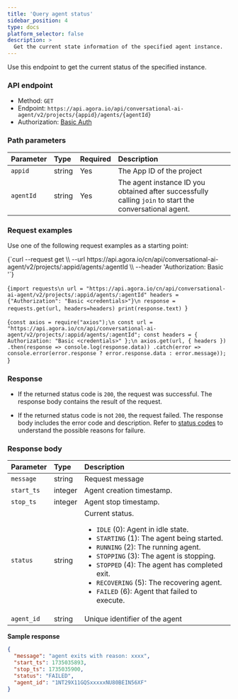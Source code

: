 ```yaml
---
title: 'Query agent status'
sidebar_position: 4
type: docs
platform_selector: false
description: >
  Get the current state information of the specified agent instance.
---
```



Use this endpoint to get the current status of the specified <Vpd k="AGENT" /> instance.

### API endpoint

- Method: `GET`
- Endpoint: `https://api.agora.io/api/conversational-ai-agent/v2/projects/{appid}/agents/{agentId}`
- Authorization: [Basic Auth](./restful-authentication.mdx)

### Path parameters

| Parameter   | Type | Required | Description   |
|:--------|:---------|:----|:--------------|
| `appid` | string | Yes | The App ID of the project|
| `agentId` | string | Yes | The agent instance ID you obtained after successfully calling `join` to start the conversational agent. |

### Request examples

Use one of the following request examples as a starting point:

<MultiCodeBlock caption="Sample request:">
<CodeGroup label="Select">
<CodeItem language="bash" name="curl">{`curl --request get \\
  --url https://api.agora.io/cn/api/conversational-ai-agent/v2/projects/:appid/agents/:agentId \\
  --header 'Authorization: Basic <credentials>'`}</CodeItem>

  <CodeItem language="python" name="Python">{`import requests\n
url = "https://api.agora.io/cn/api/conversational-ai-agent/v2/projects/:appid/agents/:agentId"
headers = {"Authorization": "Basic <credentials>"}\n
response = requests.get(url, headers=headers)
print(response.text)
`}</CodeItem>

  <CodeItem language="js" name="Node.js">{`const axios = require("axios");\n
const url = "https://api.agora.io/cn/api/conversational-ai-agent/v2/projects/:appid/agents/:agentId";
const headers = { Authorization: "Basic <credentials>" };\n
axios.get(url, { headers })
  .then(response => console.log(response.data))
  .catch(error => console.error(error.response ? error.response.data : error.message));
`}</CodeItem>

</CodeGroup>
</MultiCodeBlock>

### Response

- If the returned status code is `200`, the request was successful. The response body contains the result of the request.

- If the returned status code is not `200`, the request failed. The response body includes the error code and description. Refer to [status codes](../rest-api/reference#response-status-codes) to understand the possible reasons for failure.

### Response body

| Parameter   | Type |  Description   |
|:--------|:---------|:--------------|
| `message`    | string   | Request message |
| `start_ts` | integer | Agent creation timestamp. |
| `stop_ts` | integer | Agent stop timestamp. |
| `status` | string   | Current status. <ul><li>`IDLE` (0): Agent in idle state.</li><li>`STARTING` (1): The agent being started.</li><li>`RUNNING` (2): The running agent.</li><li>`STOPPING` (3): The agent is stopping.</li><li>`STOPPED` (4): The agent has completed exit.</li><li>`RECOVERING` (5): The recovering agent.</li><li>`FAILED` (6): Agent that failed to execute.</li></ul>    |
| `agent_id` | string | Unique identifier of the agent |

**Sample response**

```json
{
  "message": "agent exits with reason: xxxx",
  "start_ts": 1735035893,
  "stop_ts": 1735035900,
  "status": "FAILED",
  "agent_id": "1NT29X11GQSxxxxxNU80BEIN56XF"
}
```